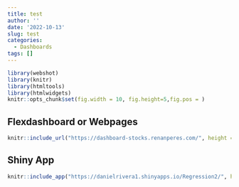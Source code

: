 ```yaml
---
title: test
author: ''
date: '2022-10-13'
slug: test
categories:
  - Dashboards
tags: []
---
```


<!--more-->

```r
library(webshot)
library(knitr)
library(htmltools)
library(htmlwidgets)
knitr::opts_chunk$set(fig.width = 10, fig.height=5,fig.pos = )
```

## Flexdashboard or Webpages

```r
knitr::include_url("https://dashboard-stocks.renanperes.com/", height = "600px")
```

## Shiny App

```r
knitr::include_app("https://danielrivera1.shinyapps.io/Regression2/", height = "600px")
```


